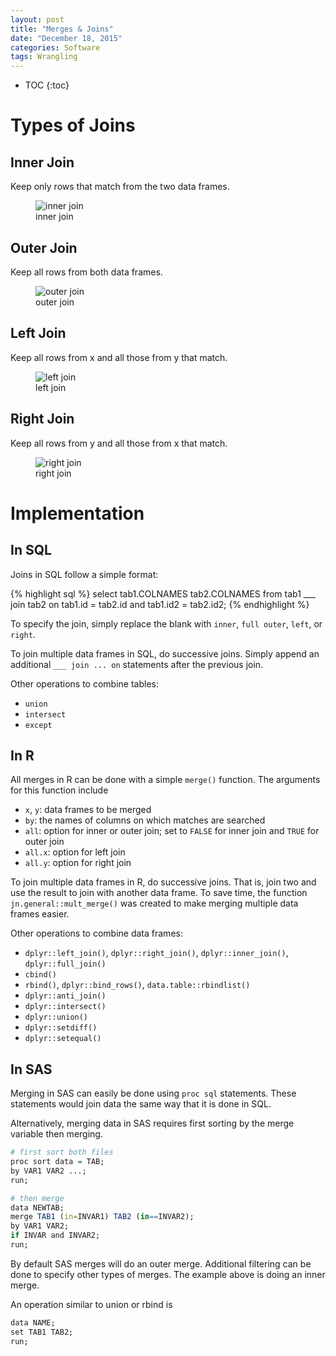 ```yaml
---
layout: post
title: "Merges & Joins"
date: "December 18, 2015"
categories: Software
tags: Wrangling
---
```


* TOC
{:toc}

# Types of Joins

## Inner Join
Keep only rows that match from the two data frames.

![inner join](http://jennguyen1.github.io/nhuyhoa/figure/images/inner_join.png)

## Outer Join
Keep all rows from both data frames.

![outer join](http://jennguyen1.github.io/nhuyhoa/figure/images/outer_join.png)

## Left Join
Keep all rows from x and all those from y that match.

![left join](http://jennguyen1.github.io/nhuyhoa/figure/images/left_join.png)

## Right Join
Keep all rows from y and all those from x that match.

![right join](http://jennguyen1.github.io/nhuyhoa/figure/images/right_join.png)

# Implementation 

## In SQL
Joins in SQL follow a simple format:

{% highlight sql %}
select tab1.COLNAMES tab2.COLNAMES
from tab1
___ join tab2
on tab1.id = tab2.id and tab1.id2 = tab2.id2;
{% endhighlight %}

To specify the join, simply replace the blank with `inner`, `full outer`, `left`, or `right`. 

To join multiple data frames in SQL, do successive joins. Simply append an additional `___ join ... on` statements after the previous join.

Other operations to combine tables:

* `union`
* `intersect`
* `except`

## In R
All merges in R can be done with a simple `merge()` function. The arguments for this function include

* `x`, `y`: data frames to be merged
* `by`: the names of columns on which matches are searched
* `all`: option for inner or outer join; set to `FALSE` for inner join and `TRUE` for outer join
* `all.x`: option for left join
* `all.y`: option for right join

To join multiple data frames in R, do successive joins. That is, join two and use the result to join with another data frame. To save time, the function `jn.general::mult_merge()` was created to make merging multiple data frames easier.

Other operations to combine data frames:

* `dplyr::left_join()`, `dplyr::right_join()`, `dplyr::inner_join()`, `dplyr::full_join()`
* `cbind()`
* `rbind()`, `dplyr::bind_rows()`, `data.table::rbindlist()`
* `dplyr::anti_join()` 
* `dplyr::intersect()` 
* `dplyr::union()` 
* `dplyr::setdiff()`
* `dplyr::setequal()`

## In SAS

Merging in SAS can easily be done using `proc sql` statements. These statements would join data the same way that it is done in SQL. 

Alternatively, merging data in SAS requires first sorting by the merge variable then merging.

```r
# first sort both files
proc sort data = TAB;
by VAR1 VAR2 ...;
run;

# then merge
data NEWTAB;
merge TAB1 (in=INVAR1) TAB2 (in==INVAR2);
by VAR1 VAR2;
if INVAR and INVAR2;
run;
```

By default SAS merges will do an outer merge. Additional filtering can be done to specify other types of merges. The example above is doing an inner merge. 

An operation similar to union or rbind is
```r
data NAME;
set TAB1 TAB2;
run;
```

